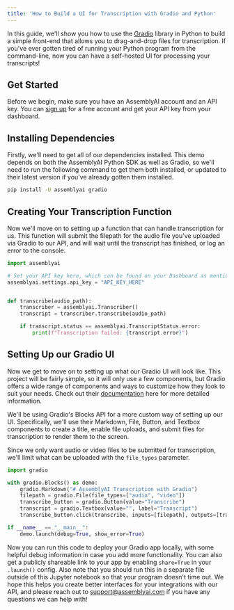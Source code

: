 ```yaml
---
title: 'How to Build a UI for Transcription with Gradio and Python'
---
```


In this guide, we'll show you how to use the [Gradio](https://www.gradio.app/) library in Python to build a simple front-end that allows you to drag-and-drop files for transcription. If you've ever gotten tired of running your Python program from the command-line, now you can have a self-hosted UI for processing your transcripts!

## Get Started

Before we begin, make sure you have an AssemblyAI account and an API key. You can [sign up](https://assemblyai.com/dashboard/signup) for a free account and get your API key from your dashboard.

## Installing Dependencies

Firstly, we'll need to get all of our dependencies installed. This demo depends on both the AssemblyAI Python SDK as well as Gradio, so we'll need to run the following command to get them both installed, or updated to their latest version if you've already gotten them installed.


```bash
pip install -U assemblyai gradio
```

## Creating Your Transcription Function

Now we'll move on to setting up a function that can handle transcription for us. This function will submit the filepath for the audio file you've uploaded via Gradio to our API, and will wait until the transcript has finished, or log an error to the console.


```python
import assemblyai

# Set your API key here, which can be found on your Dashboard as mentioned above.
assemblyai.settings.api_key = "API_KEY_HERE"


def transcribe(audio_path):
    transcriber = assemblyai.Transcriber()
    transcript = transcriber.transcribe(audio_path)

    if transcript.status == assemblyai.TranscriptStatus.error:
        print(f"Transcription failed: {transcript.error}")
```

## Setting Up our Gradio UI

Now we get to move on to setting up what our Gradio UI will look like. This project will be fairly simple, so it will only use a few components, but Gradio offers a wide range of components and ways to customize how they look to suit your needs. Check out their [documentation](https://www.gradio.app/docs) here for more detailed information.

We'll be using Gradio's Blocks API for a more custom way of setting up our UI. Specifically, we'll use their Markdown, File, Button, and Textbox components to create a title, enable file uploads, and submit files for transcription to render them to the screen.

Since we only want audio or video files to be submitted for transcription, we'll limit what can be uploaded with the `file_types` parameter.


```python
import gradio

with gradio.Blocks() as demo:
    gradio.Markdown("# AssemblyAI Transcription with Gradio")
    filepath = gradio.File(file_types=["audio", "video"])
    transcribe_button = gradio.Button(value="Transcribe")
    transcript = gradio.Textbox(value="", label="Transcript")
    transcribe_button.click(transcribe, inputs=[filepath], outputs=[transcript])

if __name__ == "__main__":
    demo.launch(debug=True, show_error=True)
```

Now you can run this code to deploy your Gradio app locally, with some helpful debug information in case you add more functionality. You can also get a publicly shareable link to your app by enabling `share=True` in your `.launch()` config. Also note that you should run this in a separate file outside of this Jupyter notebook so that your program doesn't time out. We hope this helps you create better interfaces for your integrations with our API, and please reach out to support@assemblyai.com if you have any questions we can help with!

